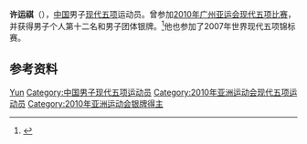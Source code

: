'''许运祺'''（{{bd|1987年|3月2日|}}），[[中华人民共和国|中国]]男子[[现代五项|现代五项]]运动员。曾参加[[2010年亚洲运动会|2010年广州亚运会]][[2010年亚洲运动会现代五项比赛|现代五项比赛]]，并获得男子个人第十二名和男子团体银牌。<ref>{{cite web|url=http://www.gz2010.cn/info/CHN_CHN/ZB/ZBB101A_MP@@@@@@@@@@@@@@@CHN_number=200392.html | language=zh-hans | title=许运祺 - 简历 |publisher=2010年广州亚运会官方网站 |accessdate=2011-12-27 }}</ref>他也参加了2007年世界现代五项锦标赛。

== 参考资料 ==
{{reflist}}

{{Authority control}}
{{DEFAULTSORT:Xu}}
[[Category:许姓|Yun]]
[[Category:中国男子现代五项运动员|Category:中国男子现代五项运动员]]
[[Category:2010年亚洲运动会现代五项运动员|Category:2010年亚洲运动会现代五项运动员]]
[[Category:2010年亚洲运动会银牌得主|Category:2010年亚洲运动会银牌得主]]
{{china-sport-bio-stub}}